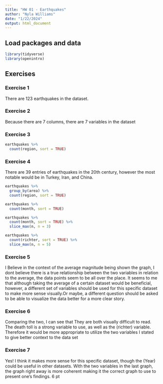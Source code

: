 ```yaml
---
title: "HW 01 - Earthquakes"
author: "Nyla Williams"
date: "1/22/2024"
output: html_document
---
```


## Load packages and data

```r
library(tidyverse)
library(openintro)
```

## Exercises

### Exercise 1

There are 123 earthquakes in the dataset.

### Exercise 2

Because there are 7 columns, there are 7 variables in the dataset

### Exercise 3

```r
earthquakes %>%
  count(region, sort = TRUE)
```

### Exercise 4

There are 39 entries of earthquakes in the 20th century, however the most notable would be in Turkey, Iran, and China.
```r

earthquakes %>% 
  group_by(area) %>%
  count(region, sort = TRUE)


```

```r
earthquakes %>% 
  count(month, sort = TRUE)
```

```r
earthquakes %>% 
  count(month, sort = TRUE) %>% 
  slice_max(n, n = 3) 
```

```r
earthquakes %>% 
  count(richter, sort = TRUE) %>% 
  slice_max(n, n = 5) 
```

### Exercise 5

I Believe in the context of the average magnitude being shown the graph, I dont believe there is a true relationship between the two variables in relation to the average, the data points seem to be all over the place. It seems to me that although taking the average of a certain dataset would be beneficial, however, a different set of variables should be used for this specific dataset to make more sense visually.Or maybe, a different question should be asked to be able to visualize the data better for a more clear story. 

### Exercise 6

Comparing the two, I can see that They are both visually difficult to read. The death toll is a strong variable to use, as well as the (richter) variable. Therefore it would be more appropriate to utilize the two variables I stated to give better context to the data set

### Exercise 7

Yes! I think it makes more sense for this specific dataset, though the (Year) could be useful in other datasets. With the two variables in the last graph, the graph right away is more coherent making it the correct graph to use to present one's findings. 
6 pt
